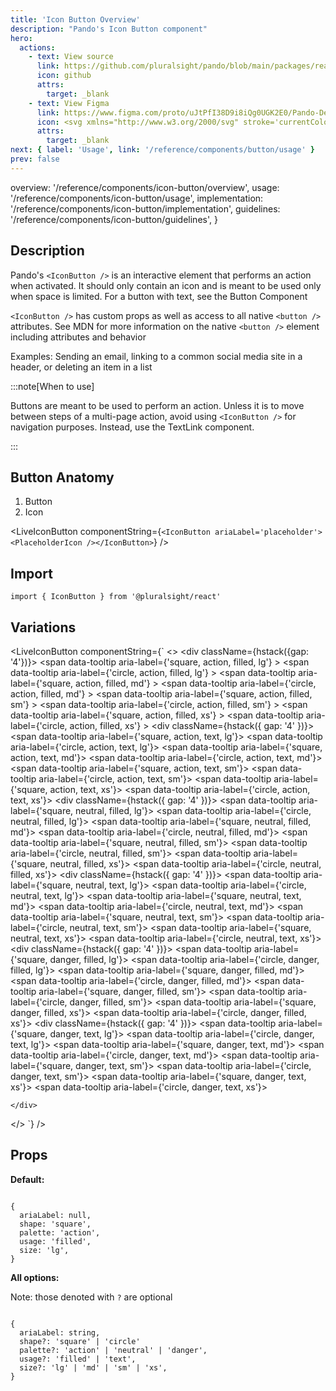 ```yaml
---
title: 'Icon Button Overview'
description: "Pando's Icon Button component"
hero:
  actions:
    - text: View source
      link: https://github.com/pluralsight/pando/blob/main/packages/react/src/components/IconButton.tsx
      icon: github
      attrs:
        target: _blank
    - text: View Figma
      link: https://www.figma.com/proto/uJtPfI38D9i8iQg0UGK2E0/Pando-Design-Guidelines?node-id=6-5342&starting-point-node-id=6%3A11626
      icon: <svg xmlns="http://www.w3.org/2000/svg" stroke='currentColor' fill='currentColor' xmlns:xlink="http://www.w3.org/1999/xlink" width='24' height='24' viewBox="0 0 24 24" role="img"><path fill-rule="evenodd" clip-rule="evenodd" d="M4.25 5.5C4.25 3.15279 6.15279 1.25 8.5 1.25H15.5C17.8472 1.25 19.75 3.15279 19.75 5.5C19.75 6.95165 19.0222 8.23331 17.9116 9C19.0222 9.7667 19.75 11.0484 19.75 12.5C19.75 14.8472 17.8472 16.75 15.5 16.75C14.4512 16.75 13.4912 16.3701 12.75 15.7405V19.5C12.75 21.8472 10.8472 23.75 8.5 23.75C6.15279 23.75 4.25 21.8472 4.25 19.5C4.25 18.0484 4.97779 16.7667 6.0884 16C4.97779 15.2333 4.25 13.9516 4.25 12.5C4.25 11.0484 4.97779 9.7667 6.0884 9C4.97779 8.2333 4.25 6.95164 4.25 5.5ZM8.5 15.25H11.25V9.75H8.5C6.98122 9.75 5.75 10.9812 5.75 12.5C5.75 14.0188 6.98122 15.25 8.5 15.25ZM11.25 16.75H8.5C6.98122 16.75 5.75 17.9812 5.75 19.5C5.75 21.0188 6.98122 22.25 8.5 22.25C10.0188 22.25 11.25 21.0188 11.25 19.5V16.75ZM18.25 5.5C18.25 7.01878 17.0188 8.25 15.5 8.25H12.75V2.75H15.5C17.0188 2.75 18.25 3.98122 18.25 5.5ZM15.5 9.75C13.9812 9.75 12.75 10.9812 12.75 12.5C12.75 14.0188 13.9812 15.25 15.5 15.25C17.0188 15.25 18.25 14.0188 18.25 12.5C18.25 10.9812 17.0188 9.75 15.5 9.75ZM8.5 8.25H11.25V2.75H8.5C6.98122 2.75 5.75 3.98122 5.75 5.5C5.75 7.01878 6.98122 8.25 8.5 8.25Z" /></svg>
      attrs:
        target: _blank
next: { label: 'Usage', link: '/reference/components/button/usage' }
prev: false
---
```



  overview: '/reference/components/icon-button/overview',
  usage: '/reference/components/icon-button/usage',
  implementation: '/reference/components/icon-button/implementation',
  guidelines: '/reference/components/icon-button/guidelines',
}

<ComponentNav links={navLinks} active="overview" />

## Description

Pando's `<IconButton />` is an interactive element that performs an action when activated. It should only contain an icon and is meant to be used only when space is limited. For a button with text, see the <TextLink href='/reference/components/button/overview'>Button Component</TextLink>

`<IconButton />` has custom props as well as access to all native `<button />` attributes. <TextLink href="https://developer.mozilla.org/en-US/docs/Web/HTML/Element/button">See MDN</TextLink> for more information on the native `<button />` element including attributes and behavior

<p class={css({ color: 'neutral.text.200' })}>Examples: Sending an email, linking to a common social media site in a header, or deleting an item in a list</p>

:::note[When to use]

Buttons are meant to be used to perform an action. Unless it is to move between steps of a multi-page action, avoid using `<IconButton />` for navigation purposes. Instead, use the <TextLink href='/reference/components/text-link/overview'>TextLink component</TextLink>.

:::

## Button Anatomy

<ol class={css({ listStyleType: 'decimal' })}>
  <li>Button</li>
  <li>Icon</li>
</ol>

<LiveIconButton componentString={`<IconButton ariaLabel='placeholder'><PlaceholderIcon /></IconButton>`} />

## Import

```tsx
import { IconButton } from '@pluralsight/react'
```

## Variations

<LiveIconButton
  componentString={`
  <>
    <div className={hstack({gap: '4'})}>
      <span
        data-tooltip
        aria-label={'square, action, filled, lg'}
      >
        <IconButton ariaLabel='placeholder'><PlaceholderIcon /></IconButton>
      </span>
      <span
        data-tooltip
        aria-label={'circle, action, filled, lg'}
      >
        <IconButton shape='circle' ariaLabel='placeholder'><PlaceholderIcon /></IconButton>
      </span>
      <span
        data-tooltip
        aria-label={'square, action, filled, md'}
      >
        <IconButton size='md' ariaLabel='placeholder'><PlaceholderIcon /></IconButton>
      </span>
      <span
        data-tooltip
        aria-label={'circle, action, filled, md'}
      >
        <IconButton size='md' shape='circle' ariaLabel='placeholder'><PlaceholderIcon /></IconButton>
      </span>
      <span
        data-tooltip
        aria-label={'square, action, filled, sm'}
      >
        <IconButton size='sm' ariaLabel='placeholder'><PlaceholderIcon /></IconButton>
      </span>
      <span
        data-tooltip
        aria-label={'circle, action, filled, sm'}
      >
        <IconButton size='sm' shape='circle' ariaLabel='placeholder'><PlaceholderIcon /></IconButton>
      </span>
      <span
        data-tooltip
        aria-label={'square, action, filled, xs'}
      >
        <IconButton size='xs' ariaLabel='placeholder'><PlaceholderIcon /></IconButton>
      </span>
      <span
        data-tooltip
        aria-label={'circle, action, filled, xs'}
      >
        <IconButton size='xs' shape='circle' ariaLabel='placeholder'><PlaceholderIcon /></IconButton>
      </span>
    </div>
    <div className={hstack({ gap: '4' })}>
      <span data-tooltip aria-label={'square, action, text, lg'}>
        <IconButton usage="text" ariaLabel="placeholder">
          <PlaceholderIcon />
        </IconButton>
      </span>
      <span data-tooltip aria-label={'circle, action, text, lg'}>
        <IconButton usage="text" shape="circle" ariaLabel="placeholder">
          <PlaceholderIcon />
        </IconButton>
      </span>
      <span data-tooltip aria-label={'square, action, text, md'}>
        <IconButton usage="text" size="md" ariaLabel="placeholder">
          <PlaceholderIcon />
        </IconButton>
      </span>
      <span data-tooltip aria-label={'circle, action, text, md'}>
        <IconButton usage="text" size="md" shape="circle" ariaLabel="placeholder">
          <PlaceholderIcon />
        </IconButton>
      </span>
      <span data-tooltip aria-label={'square, action, text, sm'}>
        <IconButton usage="text" size="sm" ariaLabel="placeholder">
          <PlaceholderIcon />
        </IconButton>
      </span>
      <span data-tooltip aria-label={'circle, action, text, sm'}>
        <IconButton usage="text" size="sm" shape="circle" ariaLabel="placeholder">
          <PlaceholderIcon />
        </IconButton>
      </span>
      <span data-tooltip aria-label={'square, action, text, xs'}>
        <IconButton usage="text" size="xs" ariaLabel="placeholder">
          <PlaceholderIcon />
        </IconButton>
      </span>
      <span data-tooltip aria-label={'circle, action, text, xs'}>
        <IconButton usage="text" size="xs" shape="circle" ariaLabel="placeholder">
          <PlaceholderIcon />
        </IconButton>
      </span>
    </div>
    <div className={hstack({ gap: '4' })}>
      <span data-tooltip aria-label={'square, neutral, filled, lg'}>
        <IconButton palette="neutral" ariaLabel="placeholder">
          <PlaceholderIcon />
        </IconButton>
      </span>
      <span data-tooltip aria-label={'circle, neutral, filled, lg'}>
        <IconButton palette="neutral" shape="circle" ariaLabel="placeholder">
          <PlaceholderIcon />
        </IconButton>
      </span>
      <span data-tooltip aria-label={'square, neutral, filled, md'}>
        <IconButton palette="neutral" size="md" ariaLabel="placeholder">
          <PlaceholderIcon />
        </IconButton>
      </span>
      <span data-tooltip aria-label={'circle, neutral, filled, md'}>
        <IconButton palette="neutral" size="md" shape="circle" ariaLabel="placeholder">
          <PlaceholderIcon />
        </IconButton>
      </span>
      <span data-tooltip aria-label={'square, neutral, filled, sm'}>
        <IconButton palette="neutral" size="sm" ariaLabel="placeholder">
          <PlaceholderIcon />
        </IconButton>
      </span>
      <span data-tooltip aria-label={'circle, neutral, filled, sm'}>
        <IconButton palette="neutral" size="sm" shape="circle" ariaLabel="placeholder">
          <PlaceholderIcon />
        </IconButton>
      </span>
      <span data-tooltip aria-label={'square, neutral, filled, xs'}>
        <IconButton palette="neutral" size="xs" ariaLabel="placeholder">
          <PlaceholderIcon />
        </IconButton>
      </span>
      <span data-tooltip aria-label={'circle, neutral, filled, xs'}>
        <IconButton palette="neutral" size="xs" shape="circle" ariaLabel="placeholder">
          <PlaceholderIcon />
        </IconButton>
      </span>
    </div>
    <div className={hstack({ gap: '4' })}>
      <span data-tooltip aria-label={'square, neutral, text, lg'}>
        <IconButton palette="neutral" usage="text" ariaLabel="placeholder">
          <PlaceholderIcon />
        </IconButton>
      </span>
      <span data-tooltip aria-label={'circle, neutral, text, lg'}>
        <IconButton palette="neutral" usage="text" shape="circle" ariaLabel="placeholder">
          <PlaceholderIcon />
        </IconButton>
      </span>
      <span data-tooltip aria-label={'square, neutral, text, md'}>
        <IconButton palette="neutral" usage="text" size="md" ariaLabel="placeholder">
          <PlaceholderIcon />
        </IconButton>
      </span>
      <span data-tooltip aria-label={'circle, neutral, text, md'}>
        <IconButton palette="neutral" usage="text" size="md" shape="circle" ariaLabel="placeholder">
          <PlaceholderIcon />
        </IconButton>
      </span>
      <span data-tooltip aria-label={'square, neutral, text, sm'}>
        <IconButton palette="neutral" usage="text" size="sm" ariaLabel="placeholder">
          <PlaceholderIcon />
        </IconButton>
      </span>
      <span data-tooltip aria-label={'circle, neutral, text, sm'}>
        <IconButton palette="neutral" usage="text" size="sm" shape="circle" ariaLabel="placeholder">
          <PlaceholderIcon />
        </IconButton>
      </span>
      <span data-tooltip aria-label={'square, neutral, text, xs'}>
        <IconButton palette="neutral" usage="text" size="xs" ariaLabel="placeholder">
          <PlaceholderIcon />
        </IconButton>
      </span>
      <span data-tooltip aria-label={'circle, neutral, text, xs'}>
        <IconButton palette="neutral" usage="text" size="xs" shape="circle" ariaLabel="placeholder">
          <PlaceholderIcon />
        </IconButton>
      </span>
    </div>
    <div className={hstack({ gap: '4' })}>
      <span data-tooltip aria-label={'square, danger, filled, lg'}>
        <IconButton palette="danger" ariaLabel="placeholder">
          <PlaceholderIcon />
        </IconButton>
      </span>
      <span data-tooltip aria-label={'circle, danger, filled, lg'}>
        <IconButton palette="danger" shape="circle" ariaLabel="placeholder">
          <PlaceholderIcon />
        </IconButton>
      </span>
      <span data-tooltip aria-label={'square, danger, filled, md'}>
        <IconButton palette="danger" size="md" ariaLabel="placeholder">
          <PlaceholderIcon />
        </IconButton>
      </span>
      <span data-tooltip aria-label={'circle, danger, filled, md'}>
        <IconButton palette="danger" size="md" shape="circle" ariaLabel="placeholder">
          <PlaceholderIcon />
        </IconButton>
      </span>
      <span data-tooltip aria-label={'square, danger, filled, sm'}>
        <IconButton palette="danger" size="sm" ariaLabel="placeholder">
          <PlaceholderIcon />
        </IconButton>
      </span>
      <span data-tooltip aria-label={'circle, danger, filled, sm'}>
        <IconButton palette="danger" size="sm" shape="circle" ariaLabel="placeholder">
          <PlaceholderIcon />
        </IconButton>
      </span>
      <span data-tooltip aria-label={'square, danger, filled, xs'}>
        <IconButton palette="danger" size="xs" ariaLabel="placeholder">
          <PlaceholderIcon />
        </IconButton>
      </span>
      <span data-tooltip aria-label={'circle, danger, filled, xs'}>
        <IconButton palette="danger" size="xs" shape="circle" ariaLabel="placeholder">
          <PlaceholderIcon />
        </IconButton>
      </span>
    </div>
    <div className={hstack({ gap: '4' })}>
      <span data-tooltip aria-label={'square, danger, text, lg'}>
        <IconButton palette="danger" usage="text" ariaLabel="placeholder">
          <PlaceholderIcon />
        </IconButton>
      </span>
      <span data-tooltip aria-label={'circle, danger, text, lg'}>
        <IconButton palette="danger" usage="text" shape="circle" ariaLabel="placeholder">
          <PlaceholderIcon />
        </IconButton>
      </span>
      <span data-tooltip aria-label={'square, danger, text, md'}>
        <IconButton palette="danger" usage="text" size="md" ariaLabel="placeholder">
          <PlaceholderIcon />
        </IconButton>
      </span>
      <span data-tooltip aria-label={'circle, danger, text, md'}>
        <IconButton palette="danger" usage="text" size="md" shape="circle" ariaLabel="placeholder">
          <PlaceholderIcon />
        </IconButton>
      </span>
      <span data-tooltip aria-label={'square, danger, text, sm'}>
        <IconButton palette="danger" usage="text" size="sm" ariaLabel="placeholder">
          <PlaceholderIcon />
        </IconButton>
      </span>
      <span data-tooltip aria-label={'circle, danger, text, sm'}>
        <IconButton palette="danger" usage="text" size="sm" shape="circle" ariaLabel="placeholder">
          <PlaceholderIcon />
        </IconButton>
      </span>
      <span data-tooltip aria-label={'square, danger, text, xs'}>
        <IconButton palette="danger" usage="text" size="xs" ariaLabel="placeholder">
          <PlaceholderIcon />
        </IconButton>
      </span>
      <span data-tooltip aria-label={'circle, danger, text, xs'}>
        <IconButton palette="danger" usage="text" size="xs" shape="circle" ariaLabel="placeholder">
          <PlaceholderIcon />
        </IconButton>
      </span>

    </div>

  </>
`}
/>

## Props

**Default:**

```tsx

{
  ariaLabel: null,
  shape: 'square',
  palette: 'action',
  usage: 'filled',
  size: 'lg',
}

```

**All options:**

Note: those denoted with `?` are optional

```tsx

{
  ariaLabel: string,
  shape?: 'square' | 'circle'
  palette?: 'action' | 'neutral' | 'danger',
  usage?: 'filled' | 'text',
  size?: 'lg' | 'md' | 'sm' | 'xs',
}

```
